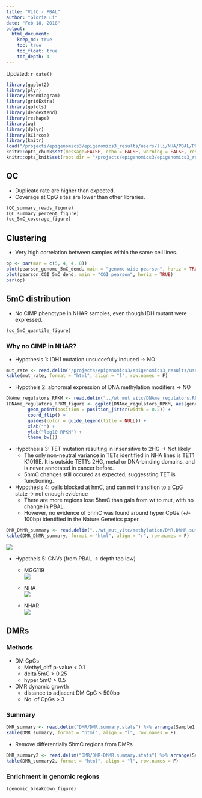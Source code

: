 ```yaml
---
title: "VitC - PBAL"
author: "Gloria Li"
date: "Feb 18, 2018"
output: 
  html_document:
    keep_md: true
    toc: true
    toc_float: true
    toc_depth: 4
---
```


Updated: `r date()`

```r
library(ggplot2)
library(plyr)
library(VennDiagram)
library(gridExtra)
library(gplots)
library(dendextend)
library(reshape)
library(wq)
library(dplyr)
library(RCircos)
library(knitr)
load("/projects/epigenomics3/epigenomics3_results/users/lli/NHA/PBAL/PBAL.Rdata")
knitr::opts_chunk$set(message=FALSE, echo = FALSE, warning = FALSE, results = FALSE, fig.height = 6, fig.width = 6) 
knitr::opts_knit$set(root.dir = "/projects/epigenomics3/epigenomics3_results/users/lli/NHA/PBAL/")
```

## QC
* Duplicate rate are higher than expected.      
* Coverage at CpG sites are lower than other libraries.     

```r
(QC_summary_reads_figure)
(QC_summary_percent_figure)
(qc_5mC_coverage_figure)
```

## Clustering
* Very high correlation between samples within the same cell lines.    

```r
op <- par(mar = c(5, 4, 4, 8))
plot(pearson_genome_5mC_dend, main = "genome-wide pearson", horiz = TRUE)
plot(pearson_CGI_5mC_dend, main = "CGI pearson", horiz = TRUE)
par(op)
```

## 5mC distribution
* No CIMP phenotype in NHAR samples, even though IDH mutant were expressed.   

```r
(qc_5mC_quantile_figure)
```

### Why no CIMP in NHAR? 
* Hypothesis 1: IDH1 mutation unsuccefully induced -> NO     

```r
mut_rate <- read.delim("/projects/epigenomics3/epigenomics3_results/users/lli/NHA/IDH.mutant.rate.txt") %>% filter(Assay == "RNAseq")
kable(mut_rate, format = "html", align = "l", row.names = F)
```

* Hypotheis 2: abnormal expression of DNA methylation modifiers -> NO      

```r
DNAme_regulators_RPKM <- read.delim("../wt_mut_vitc/DNAme_regulators.RPKM", as.is = T) %>% select(-Name) %>% melt(id = c("ENSG", "gene")) 
(DNAme_regulators_RPKM_figure <- ggplot(DNAme_regulators_RPKM, aes(gene, log10(value), color = variable)) + 
		geom_point(position = position_jitter(width = 0.2)) + 
		coord_flip() + 
		guides(color = guide_legend(title = NULL)) + 
		xlab("") + 
		ylab("log10 RPKM") + 
		theme_bw())
```

* Hypothesis 3: TET mutation resulting in insensitive to 2HG -> Not likely       
	+ The only non-neutral variance in TETs identified in NHA lines is TET1 K1019E. It is outside TET1's 2HG, metal or DNA-binding domains, and is never annotated in cancer before.        
	+ 5hmC changes still occured as expected, suggessting TET is functioning.      

* Hypothesis 4: cells blocked at hmC, and can not transition to a CpG state -> not enough evidence        
	+ There are more regions lose 5hmC than gain from wt to mut, with no change in PBAL.      
	+ However, no evidence of 5hmC was found around hyper CpGs (+/- 100bp) identified in the Nature Genetics paper.    

```r
DMR_DhMR_summary <- read.delim("../wt_mut_vitc/methylation/DMR.DhMR.summary.stats", as.is = T) %>% filter(Comparison == "wt-mut", PBAL == "ST")
kable(DMR_DhMR_summary, format = "html", align = "r", row.names = F)
```

![](./PBAL_files/figure-html/DMR.wt-mut.hMeDIP.png)      

* Hypotheis 5: CNVs (from PBAL -> depth too low)     
	+ MGG119     
![](./PBAL_files/figure-html/MGG_control.6_lanes_dupsFlagged.bam_ratio.txt.png)   

	+ NHA       
![](./PBAL_files/figure-html/NHA_control.6_lanes_dupsFlagged.bam_ratio.txt.png)   

	+ NHAR      
![](./PBAL_files/figure-html/NHAR_control.6_lanes_dupsFlagged.bam_ratio.txt.png)   

## DMRs
### Methods
* DM CpGs      
	+ Methyl_diff p-value < 0.1       
	+ delta 5mC > 0.25       
	+ hyper 5mC > 0.5     
* DMR dynamic growth     
	+ distance to adjacent DM CpG < 500bp      
	+ No. of CpGs > 3       

### Summary

```r
DMR_summary <- read.delim("DMR/DMR.summary.stats") %>% arrange(Sample1, Sample2)
kable(DMR_summary, format = "html", align = "l", row.names = F)
```

* Remove differentially 5hmC regions from DMRs    

```r
DMR_summary2 <- read.delim("DMR/DMR-DhMR.summary.stats") %>% arrange(Sample1, Sample2)
kable(DMR_summary2, format = "html", align = "l", row.names = F)
```

### Enrichment in genomic regions 

```r
(genomic_breakdown_figure)
```


